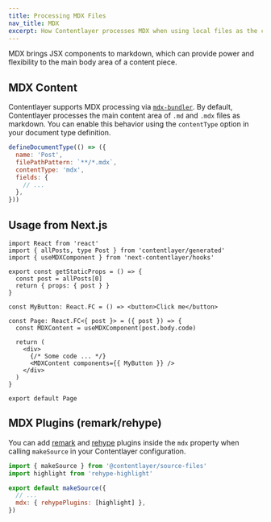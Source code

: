 ```yaml
---
title: Processing MDX Files
nav_title: MDX
excerpt: How Contentlayer processes MDX when using local files as the content source.
---
```


MDX brings JSX components to markdown, which can provide power and flexibility to the main body area of a content piece.

## MDX Content

Contentlayer supports MDX processing via [`mdx-bundler`](https://github.com/kentcdodds/mdx-bundler). By default, Contentlayer processes the main content area of `.md` and `.mdx` files as markdown. You can enable this behavior using the `contentType` option in your document type definition.

```js
defineDocumentType(() => ({
  name: 'Post',
  filePathPattern: `**/*.mdx`,
  contentType: 'mdx',
  fields: {
    // ...
  },
}))
```

## Usage from Next.js

```tsx
import React from 'react'
import { allPosts, type Post } from 'contentlayer/generated'
import { useMDXComponent } from 'next-contentlayer/hooks'

export const getStaticProps = () => {
  const post = allPosts[0]
  return { props: { post } }
}

const MyButton: React.FC = () => <button>Click me</button>

const Page: React.FC<{ post }> = ({ post }) => {
  const MDXContent = useMDXComponent(post.body.code)

  return (
    <div>
      {/* Some code ... */}
      <MDXContent components={{ MyButton }} />
    </div>
  )
}

export default Page
```

## MDX Plugins (remark/rehype)

You can add [remark](https://github.com/remarkjs/remark) and [rehype](https://github.com/rehypejs/rehype) plugins inside the `mdx` property when calling `makeSource` in your Contentlayer configuration.

```js
import { makeSource } from '@contentlayer/source-files'
import highlight from 'rehype-highlight'

export default makeSource({
  // ...
  mdx: { rehypePlugins: [highlight] },
})
```

